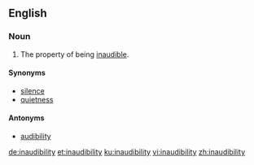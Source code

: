 ==English==

===Noun===
{{en-noun|-|inaudibilities}}

# The property of being [[inaudible]].

====Synonyms====
*[[silence]]
*[[quietness]]

====Antonyms====
*[[audibility]]

[[de:inaudibility]]
[[et:inaudibility]]
[[ku:inaudibility]]
[[vi:inaudibility]]
[[zh:inaudibility]]